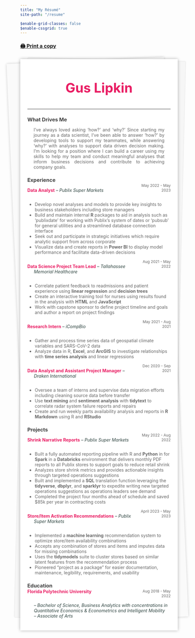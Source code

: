 ```yaml
---
title: "My Résumé"
site-path: "/resume"

$enable-grid-classes: false
$enable-cssgrid: true
---
```


<style>
	#center { width: 70%; }
	.noBorder { border:none !important; }
	.container { display: flex; }
	.column { flex: 1; }

	.flex-container {
    display: flex;
    flex-wrap: wrap;
  }

  .flex-item {
    flex: 25%;
  }

	.grid-container {
		display: grid;
		grid-template-columns: 1fr 2fr 1fr;
	}
	.item-1 {
		grid-column:  1; 
		grid-row:  1;
		}
	.item-2 {
		grid-column: 2;
		grid-row: 1;
	}
	.item-3 {
		grid-column: 3;
		grid-row: 1;
		text-align: right;
	}

	.grid-job {
		display: grid;
		grid-template-columns: 3fr 1fr;
	}
	.job {
		grid-column: 1;
		grid-row:  1;
		color: #e91d63;
		text-indent: -1.5em; 
		padding-left: 1.5em;
	}
	.time {
		grid-column: 2;
		grid-row: 1;
		text-align: right;
		color:  #666666;
		font-size: 12px;
	}

	@media (max-width: 700px) {
		.flex-item {
    		flex: 33.33%;
  		}

		.grid-container {
			display: grid;
			justify-items: center;
		}
		.item-1 {
			grid-column:  2; 
			grid-row:  2;
		}
		.item-2 {
			grid-column: 2;
			grid-row: 1;
		}
		.item-3 {
			grid-column: 2;
			grid-row: 3;
			text-align: center;
		}

		.grid-job {
			display: grid;
			grid-template-columns: 1fr;
		}
		.job {
			grid-column: 1;
			grid-row:  1;
			color: #e91d63;
			text-indent: -1.5em; 
			padding-left: 1.5em;
		}
		.time {
			grid-column: 1;
			grid-row: 2;
			text-align: left;
			color:  #666666;
			font-size: 12px;
		}
	}

	/* style from: https://codepen.io/mlms13/pen/LKFoy */
	.letter {
  	background: #fff;
  	box-shadow: 0 0 10px rgba(0,0,0,0.3);
  	margin: 26px auto 0;
  	max-width: auto;
  	min-height: 300px;
  	padding: 24px;
  	padding-left: 4.5%;
  	padding-right: 4.5%;
  	position: relative;
	}
	.letter:before, .letter:after {
  	content: "";
  	height: 98%;
  	position: absolute;
  	width: 100%;
  	z-index: -1;
	}
	.letter:before {
  	background: #fafafa;
  	box-shadow: 0 0 8px rgba(0,0,0,0.2);
  	left: -5px;
  	top: 4px;
  	--width:  10vw;
  	transform: rotate(-2.5deg);
	}
	.letter:after {
  	background: #f6f6f6;
  	box-shadow: 0 0 3px rgba(0,0,0,0.2);
  	right: -3px;
  	top: 1px;
  	transform: rotate(1.4deg);
	}
	/* end attribution */
</style>

### [🖨 Print a copy](assets/Gus_Lipkin_Resume_for_GitHub.pdf) {.unnumbered .unlisted}

<div class="letter resumeClass" id="resume">

<div style="color:#e91d63; font-size: 42px; text-align: center;">
<b>Gus Lipkin</b>
</div>
----
<h3 style="margin-bottom: 0px; color:#404040;">What Drives Me</h3>
<div>
<p style="font-size: 14px; color:#666666; padding-left: 20px; padding-right: 20px; text-align: justify; text-justify: auto;">I’ve always loved asking ‘how?’ and ‘why?’ Since starting my journey as a data scientist, I’ve been able to answer ‘how?’ by developing tools to support my teammates, while answering ‘why?’ with analyses to support data driven decision making. I’m looking for a position where I can build a career using my skills to help my team and conduct meaningful analyses that inform business decisions and contribute to achieving company goals.</p>
</div>

<h3 style="margin-bottom: 0px; color:#404040;">Experience</h3>
<div class="grid-job">
<div class="job">
<span><b>Data Analyst</b></span>
<span style="color:#2e4440"><em> – Publix Super Markets</em></span>
</div>
<div class="time">May 2022 - May 2023</div>
</div>
<ul style="font-size: 14px; color:#666666;">
	<li>Develop novel analyses and models to provide key insights to business stakeholders including store managers</li>
	<li>Build and maintain internal <b>R</b> packages to aid in analysis such as ‘publixdate’ for working with Publix’s system of dates or ‘pubsub’ for general utilities and a streamlined database connection interface</li>
	<li>Seek out and participate in strategic initiatives which require analytic support from across corporate</li>
  <li>Visualize data and create reports in <b>Power BI</b> to display model performance and facilitate data-driven decisions</li>
</ul>

<div class="grid-job">
<div class="job">
<span><b>Data Science Project Team Lead</b></span>
<span style="color:#2e4440"><em> – Tallahassee Memorial Healthcare</em></span>
</div>
<div class="time">Aug 2021 - May 2022</div>
</div>
<ul style="font-size: 14px; color:#666666;">
	<li>Correlate patient feedback to readmissions and patient experience using <b>linear regression</b> and <b>decision trees</b></li>
	<li>Create an interactive training tool for nurses using results found in the analysis with <b>HTML</b> and <b>JavaScript</b></li>
	<li>Work with capstone sponsor to define project timeline and goals and author a report on project findings</li>
</ul>

<div class="grid-job">
<div class="job">
<span><b>Research Intern</b></span>
<span style="color:#2e4440"><em> – iCompBio</em></span>
</div>
<div class="time">May 2021 - Aug 2021</div>
</div>
<ul style="font-size: 14px; color:#666666;">
	<li>Gather and process time series data of geospatial climate variables and SARS-CoV-2 data</li>
	<li>Analyze data in R, <b>Excel</b>, and <b>ArcGIS</b> to investigate relationships with <b>time series analysis</b> and linear regressions</li>
</ul>

<div class="grid-job">
<div class="job">
<span><b>Data Analyst and Assistant Project Manager</b></span>
<span style="color:#2e4440"><em> – Draken International</em></span>
</div>
<div class="time">Dec 2020 - Sep 2021</div>
</div>
<ul style="font-size: 14px; color:#666666;">
	<li>Oversee a team of interns and supervise data migration efforts including cleaning source data before transfer</li>
	<li>Use <b>text mining</b> and <b>sentiment analysis</b> with <b>tidytext</b> to correlate radar system failure reports and repairs</li>
	<li>Create and run weekly parts availability analysis and reports in <b>R Markdown</b> using R and <b>RStudio</b></li>
</ul>

<h3 style="margin-bottom: 0px; color:#404040;">Projects</h3>
<div class="grid-job">
<div class="job">
<span><b>Shrink Narrative Reports</b></span>
<span style="color:#2e4440"><em> – Publix Super Markets</em></span>
</div>
<div class="time">May 2022 - Aug 2022</div>
</div>
<ul style="font-size: 14px; color:#666666;">
	<li>Built a fully automated reporting pipeline with R and <b>Python</b> in for <b>Spark</b> in a <b>Databricks</b> environment that delivers monthly PDF reports to all Publix stores to support goals to reduce retail shrink</li>
	<li>Analyzes store shrink metrics and provides actionable insights through targeted operations suggestions</li>
	<li>Built and implemented a <b>SQL</b> translation function leveraging the <b>tidyverse</b>, <b>dbplyr</b>, and <b>sparklyr</b> to expedite writing new targeted operations suggestions as operations leaders see demand</li>
	<li>Completed the project four months ahead of schedule and saved $85k per year in contracting costs</li>
</ul>
<div class="grid-job">
<div class="job">
<span><b>Store/Item Activation Recommendations</b></span>
<span style="color:#2e4440"><em> – Publix Super Markets</em></span>
</div>
<div class="time">April 2023 - May 2023</div>
</div>
<ul style="font-size: 14px; color:#666666;">
	<li>Implemented a <b>machine learning</b> recommendation system to optimize store/item availability combinations</li>
	<li>Accepts any combination of stores and items and imputes data for missing combinations</li>
	<li>Uses the <b>tidymodels</b> suite to cluster stores based on similar latent features from the recommendation process</li>
	<li>Pioneered “project as a package” for easier documentation, maintenance, legibility, requirements, and usability</li>
</ul>

<h3 style="margin-bottom: 0px; color:#404040;">Education</h3>

<div class="grid-job">
<div class="job"><b>Florida Polytechnic University</b></div>
<div class="time">Aug 2018 - May 2022</div>
</div>
<div style="text-indent: -1.5em; padding-left: 1.5em;">
<span style="color:#2e4440; padding-left: 1.5em;"><em>– Bachelor of Science, Business Analytics with concentrations in Quantitative Economics & Econometrics and Intelligent Mobility</em></span>
<br>
<span style="color:#2e4440;"><em>– Associate of Arts</em></span>
</div>

</div>
